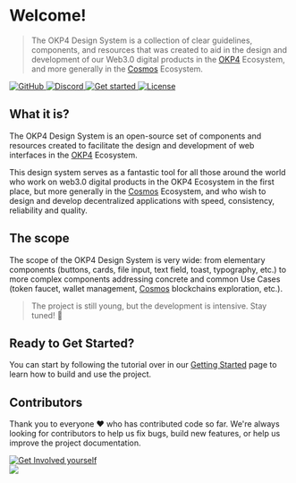 
<Meta title="Welcome" />

# Welcome!

> The OKP4 Design System is a collection of clear guidelines, components, and resources that was created to aid in the design and development of our
Web3.0 digital products in the [OKP4](https://okp4.network) Ecosystem, and more generally in the [Cosmos](https://cosmos.network) Ecosystem.

<div style={{ textAlign: 'center', padding: '10px 0 10px' }}>
  <a href="https:/github.com/okp4/ui" style={{ padding: '0 10px' }}>
    <img src="https://img.shields.io/badge/github-%23121011.svg?style=for-the-badge&amp;logo=github&amp;logoColor=white" alt="GitHub" />
  </a>
  <a href="https://discord.gg/GHNZh4SaJ3" style={{ padding: '0 10px' }}>
    <img src="https://img.shields.io/badge/Discord-%237289DA.svg?style=for-the-badge&amp;logo=discord&amp;logoColor=white" alt="Discord" />
  </a>
  <a href="?path=/docs/getting-started--page" style={{ padding: '0 10px' }}>
    <img src="https://img.shields.io/badge/🚀%20Get-Started-lightgrey?style=for-the-badge" alt="Get started" />
  </a>
  <a href="https://opensource.org/licenses/BSD-3-Clause" style={{ padding: '0 10px' }}>
    <img src="https://img.shields.io/badge/License-BSD_3--Clause-blue.svg?style=for-the-badge" alt="License" />
  </a>
</div>

## What it is?

The OKP4 Design System is an open-source set of components and resources created to facilitate the design and development of web interfaces in the [OKP4](https://okp4.network) Ecosystem.

This design system serves as a fantastic tool for all those around the world who work on web3.0 digital products in the OKP4 Ecosystem in the first place, but more generally in the [Cosmos](https://cosmos.network) Ecosystem, and who wish to design and develop decentralized applications with speed, consistency, reliability and quality.

## The scope

The scope of the OKP4 Design System is very wide: from elementary components (buttons, cards, file input, text field, toast, typography, etc.) to more complex components addressing concrete and common Use Cases (token faucet, wallet management, [Cosmos](https://cosmos.network) blockchains exploration, etc.). 

> The project is still young, but the development is intensive. Stay tuned! 👀

## Ready to Get Started?

You can start by following the tutorial over in our [Getting Started](?path=/docs/getting-started--page) page to learn how to build and use the project.

## Contributors

Thank you to everyone ❤️ who has contributed code so far. We're always looking for contributors to help us fix bugs, build new features,
or help us improve the project documentation.

<div style={{ textAlign: 'center', padding: '5px 0px 30px' }}>
  <a href="https://github.com/okp4/.github/blob/main/CONTRIBUTING.md">
    <img src="https://img.shields.io/badge/🤝%20Get-Involved%20yourself%21-informational?style=for-the-badge" alt="Get Involved yourself" />
  </a>
</div>

<a href="https://github.com/okp4/ui/graphs/contributors">
  <img src="https://contrib.rocks/image?repo=okp4/ui" />
</a>
